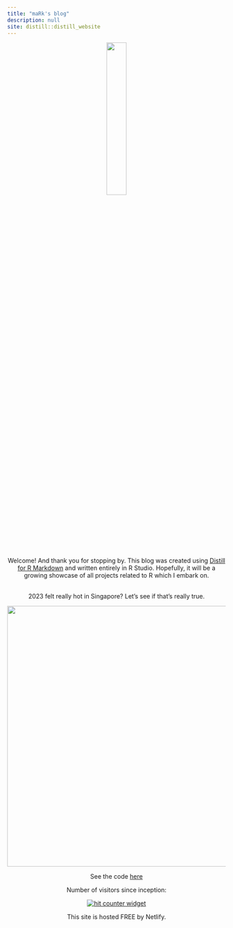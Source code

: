 ```yaml
---
title: "maRk's blog"
description: null
site: distill::distill_website
---
```


<!-- Google tag (gtag.js) -->

```{=html}
<script async src="https://www.googletagmanager.com/gtag/js?id=G-6K2395F6YC"></script>
```
```{=html}
<script>
  window.dataLayer = window.dataLayer || [];
  function gtag(){dataLayer.push(arguments);}
  gtag('js', new Date());

  gtag('config', 'G-6K2395F6YC');
</script>
```
<center>

![](images/me.jpg){width="30%"}

Welcome! And thank you for stopping by. This blog was created using [Distill for R Markdown](https://rstudio.github.io/distill/) and written entirely in R Studio. Hopefully, it will be a growing showcase of all projects related to R which I embark on. <br> <br>

2023 felt really hot in Singapore? Let's see if that's really true.

<center>![](images/temp_diff_20232022.gif){width="600"}</center>

See the code [here]()

Number of visitors since inception:

<p>

<a href="https://www.freecounterstat.com" title="hit counter widget"><img src="https://counter7.optistats.ovh/private/freecounterstat.php?c=n2knm64z231g5qgwelaxsr8z6x8m7ykp" title="hit counter widget" alt="hit counter widget" border="0"/></a>

<p>

This site is hosted FREE by Netlify.

</center>
